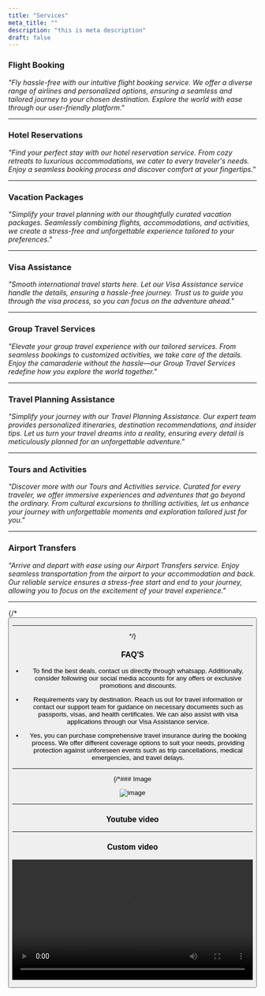 ```yaml
---
title: "Services"
meta_title: ""
description: "this is meta description"
draft: false
---
```



### Flight Booking

_"Fly hassle-free with our intuitive flight booking service. We offer a diverse range of airlines and personalized options, ensuring a seamless and tailored journey to your chosen destination. Explore the world with ease through our user-friendly platform."_

---
### Hotel Reservations


_"Find your perfect stay with our hotel reservation service. From cozy retreats to luxurious accommodations, we cater to every traveler's needs. Enjoy a seamless booking process and discover comfort at your fingertips."_

---
### Vacation Packages


_"Simplify your travel planning with our thoughtfully curated vacation packages. Seamlessly combining flights, accommodations, and activities, we create a stress-free and unforgettable experience tailored to your preferences."_


---
### Visa Assistance


_"Smooth international travel starts here. Let our Visa Assistance service handle the details, ensuring a hassle-free journey. Trust us to guide you through the visa process, so you can focus on the adventure ahead."_

---
### Group Travel Services
_"Elevate your group travel experience with our tailored services. From seamless bookings to customized activities, we take care of the details. Enjoy the camaraderie without the hassle—our Group Travel Services redefine how you explore the world together."_




---
### Travel Planning Assistance


_"Simplify your journey with our Travel Planning Assistance. Our expert team provides personalized itineraries, destination recommendations, and insider tips. Let us turn your travel dreams into a reality, ensuring every detail is meticulously planned for an unforgettable adventure."_

---
### Tours and Activities

_"Discover more with our Tours and Activities service. Curated for every traveler, we offer immersive experiences and adventures that go beyond the ordinary. From cultural excursions to thrilling activities, let us enhance your journey with unforgettable moments and exploration tailored just for you."_

---
### Airport Transfers
_"Arrive and depart with ease using our Airport Transfers service. Enjoy seamless transportation from the airport to your accommodation and back. Our reliable service ensures a stress-free start and end to your journey, allowing you to focus on the excitement of your travel experience."_

---

{/*<Button label="Button" link="#" style="solid" />

---

<!-- ### Quote

> Did you come here for something in particular or just general Riker-bashing? And blowing into maximum warp speed, you appeared for an instant to be in two places at once.

---

### Notice

<Notice type="note">This is a simple note.</Notice>

<Notice type="tip">This is a simple note.</Notice>

<Notice type="info">This is a simple note.</Notice>

<Notice type="warning">This is a simple note.</Notice>


--- -->*/}


### FAQ'S

<Accordion client:load title=" How can I find the best deals on your website?">

- To find the best deals, contact us directly through whatsapp. Additionally, consider following our social media accounts for any offers or exclusive promotions and discounts.

</Accordion>

<Accordion client:load title="What documents do I need for international travel, and how can I obtain them?">

- Requirements vary by destination. Reach us out for  travel information or contact our support team for guidance on necessary documents such as passports, visas, and health certificates. We can also assist with visa applications through our Visa Assistance service.
</Accordion>

<Accordion client:load title="Can I purchase travel insurance through your website?">

- Yes, you can purchase comprehensive travel insurance during the booking process. We offer different coverage options to suit your needs, providing protection against unforeseen events such as trip cancellations, medical emergencies, and travel delays.

</Accordion>

---

{/*### Image

![image](/images/image-placeholder.png)

---

### Youtube video

<Youtube client:load id="ZEe-IFezQok" title="Youtube Video Test Title" />

---

### Custom video

<Video
  width="100%"
  src="https://joy1.videvo.net/videvo_files/video/free/video0467/large_watermarked/_import_61516692993d77.04238324_preview.mp4"
/>
*/}